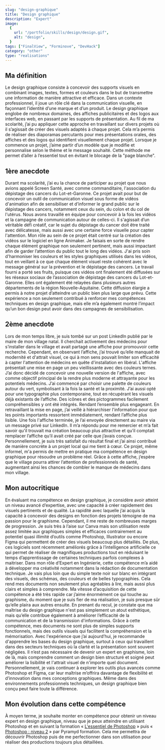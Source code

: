 ```yaml
---
slug: "design-graphique"
title: "Design graphique"
description: "Expert"
image:
  {
    url: "/portfolio/skills/design/design.gif",
    alt: "design",
  }
tags: ["FinalView", "Forminove", "DevHack"]
category: "other"
type: "realisations"
---
```

## Ma définition
Le design graphique consiste à concevoir des supports visuels en combinant images, textes, formes et couleurs dans le but de transmettre une information de manière attractive et efficace.
Dans un contexte professionnel, il joue un rôle clé dans la communication visuelle, en façonnant l’identité d’une marque et d’un produit. Le design graphique englobe de nombreux domaines, des affiches publicitaires et des logos aux interfaces web, en passant par les supports de présentation. 
Au fil de ma scolarité, j’ai pu appliquer cette approche en travaillant sur divers projets où il s’agissait de créer des visuels adaptés à chaque projet. Cela m’a permis de réaliser des diaporamas percutants pour mes présentations orales, des affiches et des logos qui identifient visuellement chaque projet. Lorsque je commence un projet, j’aime partir d’un modèle que je modifie et personnalise selon le thème et le message souhaité. Cette méthode me permet d’aller à l’essentiel tout en évitant le blocage de la "page blanche".
## 1ère anecdote
Durant ma scolarité, j’ai eu la chance de participer au projet que nous avions appelé Screen Santé, avec comme commanditaire, l'association du dépistage des cancers du Lot-et-Garonne. Ce projet avait pour but de concevoir un outil de communication visuel sous forme de vidéos d'animation afin de sensibiliser et d’informer le grand public sur le dépistage des cancers, notamment ceux du sein, du colon et du col de l'utérus. Nous avons travaillé en équipe pour concevoir à la fois les vidéos et la campagne de communication autour de celles-ci. Il s'agissait d’un véritable défi créatif, car le sujet du dépistage du cancer doit être traité avec délicatesse, mais aussi avec une certaine force visuelle pour capter l'attention.
Mon rôle au sein de ce projet était centré sur la création des vidéos sur le logiciel en ligne Animaker. Je faisais en sorte de rendre chaque élément graphique non seulement pertinent, mais aussi impactant afin de garder l’attention du public tout le long des vidéos. J'ai pris soin d'harmoniser les couleurs et les styles graphiques utilisés dans les vidéos, tout en veillant à ce que chaque élément visuel reste cohérent avec le message général sur la prévention et le dépistage des cancers.
Le travail fourni a porté ses fruits, puisque ces vidéos ont finalement été diffusées sur les réseaux sociaux de l’association de dépistage des cancers du Lot-et-Garonne. Elles ont également été relayées dans plusieurs autres départements de la région Nouvelle-Aquitaine. Cette diffusion élargie a permis à notre projet d’atteindre un public bien plus large que prévu. Cette expérience a non seulement contribué à renforcer mes compétences techniques en design graphique, mais elle m’a également montré l’impact qu’un bon design peut avoir dans des campagnes de sensibilisation.
## 2ème anecdote
Lors de mon temps libre, je suis tombé sur un post LinkedIn publié par le maire de mon village natal. Il cherchait activement des médecins pour s’installer dans le village et avait partagé une affiche pour promouvoir cette recherche. Cependant, en observant l’affiche, j’ai trouvé qu’elle manquait de modernité et d'attrait visuel, ce qui à mon sens pouvait limiter son efficacité à capter l'attention de médecins en quête d'installation en libéral. L'affiche présentait une mise en page un peu vieillissante avec des couleurs ternes.
J’ai donc décidé de concevoir une nouvelle version de l'affiche, avec comme objectif principal de la rendre plus moderne et attrayante pour les potentiels médecins. J’ai commencé par choisir une palette de couleurs autour du vert, symbolisant à la fois la santé et la proximité. J’ai aussi opté pour une typographie plus contemporaine, tout en récupérant les visuels déjà existants de l’affiche. Des icônes et des pictogrammes facilement compréhensibles y ont été intégrés. Rendant l’ensemble plus engageant. En retravaillant la mise en page, j’ai veillé à hiérarchiser l'information pour que les points importants ressortent immédiatement, rendant l’affiche plus lisible.
Une fois l'affiche terminée, je l’ai envoyée directement au maire via un message privé sur LinkedIn. Il m’a répondu pour me remercier et m’a fait savoir qu'il trouvait ma création beaucoup plus attractive et qu’il comptait remplacer l’affiche qu’il avait créé par celle que j’avais conçue. Personnellement, je suis très satisfait du résultat final et j’ai ainsi contribué de manière concrète à un projet local qui me tient à cœur. Ce projet, même informel, m'a permis de mettre en pratique ma compétence en design graphique pour résoudre un problème réel. Grâce à cette affiche, j’espère que le village pourra attirer l’attention de professionnels de santé, augmentant ainsi les chances de combler le manque de médecins dans mon village.
## Mon autocritique
En évaluant ma compétence en design graphique, je considère avoir atteint un niveau avancé d’expertise, avec une capacité à créer rapidement des visuels pertinents et de qualité.
La rapidité avec laquelle j’ai acquis la capacité à concevoir des designs en fonction des projets témoigne de ma passion pour le graphisme. Cependant, il me reste de nombreuses marges de progression. Je suis très à l’aise sur Canva mais son utilisation reste assez limitée aux graphiques simples et efficaces contrairement au potentiel quasi illimité d’outils comme Photoshop, Illustrator ou encore Figma qui permettent de créer des visuels beaucoup plus détaillés. De plus, ces logiciels sont récemment améliorés grâce à l’intelligence artificielle ce qui permet de réaliser de magnifiques productions tout en réduisant le temps d’apprentissage de certaines techniques parfois complexes à maitriser.
Dans mon rôle d’Expert en Ingénierie, cette compétence m’a aidé à développer ma créativité notamment dans la rédaction de documentation technique. Je vais plus loin que du simple texte noir sur blanc en intégrant des visuels, des schémas, des couleurs et de belles typographies. Cela rend mes documents non seulement plus agréables à lire, mais aussi plus clairs et simples à comprendre.
Ma vitesse d’acquisition de cette compétence a été très rapide car j’aime énormément ce qui touche au graphisme, du moment que je suis fier de ma réalisation, je suis presque sûr qu’elle plaira aux autres ensuite.
En prenant du recul, je constate que ma maîtrise du design graphique n'est pas simplement un atout esthétique, mais qu’elle contribue également à améliorer l’efficacité de la communication et de la transmission d'informations. Grâce à cette compétence, mes documents ne sont plus de simples supports fonctionnels, mais des outils visuels qui facilitent la compréhension et la mémorisation.
Avec l'expérience que j’ai aujourd’hui, je recommande d'apprendre les bases du design graphique, surtout à ceux qui travaillent dans des secteurs techniques où la clarté et la présentation sont souvent négligées. Il n’est pas nécessaire de devenir un expert en graphisme, loin de là, mais comprendre comment un design bien structuré et soigné peut améliorer la lisibilité et l'attrait visuel de n'importe quel document. Personnellement, je vais continuer à explorer les outils plus avancés comme Photoshop et Figma, car leur maîtrise m’offrira davantage de flexibilité et d’innovation dans mes conceptions graphiques. Même dans des environnements professionnels techniques, un design graphique bien conçu peut faire toute la différence.
## Mon évolution dans cette compétence
À moyen terme, je souhaite monter en compétence pour obtenir un niveau expert en design graphique, niveau que je peux atteindre en utilisant Photoshop et en suivant la formation « [L'essentiel de Photoshop](https://pyramyd-formation.com/formation/l-essentiel-de-photoshop) » puis « [Photoshop : niveau 2](https://pyramyd-formation.com/formation/photoshop-niveau-2#:~:text=La%20formation%20Photoshop%20de%20Niveau%202%20de%20Pyramyd%20se%20distingue,la%20manipulation%20avanc%C3%A9e%20des%20calques.) » par Pyramyd formation. Cela me permettra de découvrir Photoshop puis de me perfectionner dans son utilisation pour réaliser des productions toujours plus détaillées.
